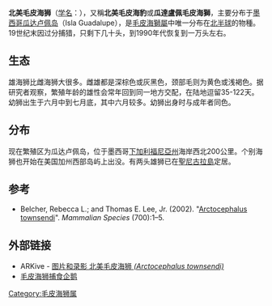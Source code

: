 {{Speciesbox
| name = 北美毛皮海狮
| status = LC
| trend = unknown
| status_system = iucn3.1
| status_ref = <ref name=iucn>{{IUCN2008 | assessors = Aurioles, D. & Trillmich, F.| year = 2008 | title = Arctocephalus townsendi| id = 2061| downloaded = 2009-1-20}}</ref>
| image = Arctocephalus townsendi.jpg
| image_width = 240px
| genus = Arctocephalus
| species = townsendi
| authority = [[克林顿·哈特·梅里厄姆|Merriam]], 1897
| range_map = Arctocephalus townsendi distribution.png
| range_map_width = 240px
| range_map_caption = 
}}
'''北美毛皮海狮'''（[[学名|学名]]：''{{lang|la|Arctocephalus townsendi}}''），又稱'''北美毛皮海豹'''或'''瓜達盧佩毛皮海獅'''，主要分布于[[墨西哥|墨西哥]][[瓜达卢佩岛|瓜达卢佩岛]]（Isla Guadalupe），是[[毛皮海獅屬|毛皮海獅屬]]中唯一分布在[[北半球|北半球]]的物種。19世纪末因过分捕猎，只剩下几十头，到1990年代恢复到一万头左右。

== 生态 ==
雄海狮比雌海狮大很多。雌雄都是深棕色或灰黑色，颈部毛则为黄色或浅褐色。据研究者观察，繁殖年龄的雄性会常年回到同一地方交配，在陆地逗留35-122天。幼狮出生于六月中到七月底，其中六月较多。幼狮出身时与成年者同色。

==分布==

现在繁殖区为瓜达卢佩岛，位于墨西哥[[下加利福尼亞州|下加利福尼亞州]]海岸西北200公里。个别海狮也开始在美国加州西部岛屿上出没。有两头雄狮已在[[聖尼古拉島|聖尼古拉島]]定居。

==参考==
{{reflist}}
* Belcher, Rebecca L.; and Thomas E. Lee, Jr. (2002). "[http://www.science.smith.edu/departments/Biology/VHAYSSEN/msi/default.html Arctocephalus townsendi]{{Wayback|url=http://www.science.smith.edu/departments/Biology/VHAYSSEN/msi/default.html |date=20130915093329 }}". ''Mammalian Species'' (700):1–5.

==外部链接==
*ARKive - [https://web.archive.org/web/20070224020900/http://www.arkive.org/species/GES/mammals/Arctocephalus_townsendi/ 图片和录影 北美毛皮海狮 ''(Arctocephalus townsendi)'']
*[https://web.archive.org/web/20130812113706/http://maniacworld.com/Fur-Seal-vs-Penguins.html 毛皮海狮捕食企鹅]
{{Taxonbar|from=Q221088}}

[[Category:毛皮海狮属|Category:毛皮海狮属]]


{{mammal-stub}}